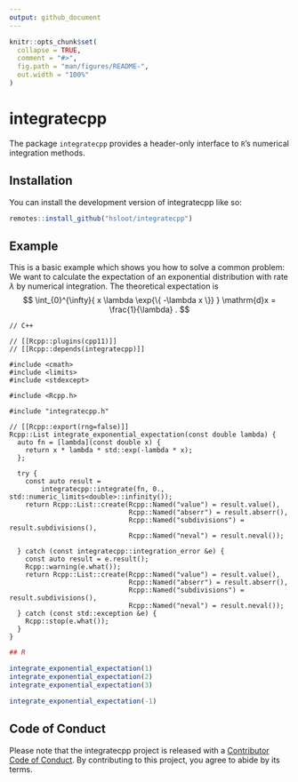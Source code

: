 ```yaml
---
output: github_document
---
```


<!-- README.md is generated from README.Rmd. Please edit that file -->

```r
knitr::opts_chunk$set(
  collapse = TRUE,
  comment = "#>",
  fig.path = "man/figures/README-",
  out.width = "100%"
)
```

# integratecpp

<!-- badges: start -->
<!-- badges: end -->

The package `integratecpp` provides a header-only interface to `R`'s numerical integration methods.

## Installation

You can install the development version of integratecpp like so:

``` r
remotes::install_github("hsloot/integratecpp")
```

## Example

This is a basic example which shows you how to solve a common problem:
We want to calculate the expectation of an exponential distribution with rate $\lambda$ by numerical integration.
The theoretical expectation is
$$
  \int_{0}^{\infty}{ x \lambda \exp{\{ -\lambda x \}} } \mathrm{d}x
    = \frac{1}{\lambda} .
$$

```Rcpp
// C++

// [[Rcpp::plugins(cpp11)]]
// [[Rcpp::depends(integratecpp)]]

#include <cmath>
#include <limits>
#include <stdexcept>

#include <Rcpp.h>

#include "integratecpp.h"

// [[Rcpp::export(rng=false)]]
Rcpp::List integrate_exponential_expectation(const double lambda) {
  auto fn = [lambda](const double x) {
    return x * lambda * std::exp(-lambda * x);
  };

  try {
    const auto result =
        integratecpp::integrate(fn, 0., std::numeric_limits<double>::infinity());
    return Rcpp::List::create(Rcpp::Named("value") = result.value(),
                              Rcpp::Named("abserr") = result.abserr(),
                              Rcpp::Named("subdivisions") = result.subdivisions(),
                              Rcpp::Named("neval") = result.neval());

  } catch (const integratecpp::integration_error &e) {
    const auto result = e.result();
    Rcpp::warning(e.what());
    return Rcpp::List::create(Rcpp::Named("value") = result.value(),
                              Rcpp::Named("abserr") = result.abserr(),
                              Rcpp::Named("subdivisions") = result.subdivisions(),
                              Rcpp::Named("neval") = result.neval());
  } catch (const std::exception &e) {
    Rcpp::stop(e.what());
  }
}
```


```r
## R

integrate_exponential_expectation(1)
integrate_exponential_expectation(2)
integrate_exponential_expectation(3)

integrate_exponential_expectation(-1)
```


## Code of Conduct

Please note that the integratecpp project is released with a [Contributor Code of Conduct](https://contributor-covenant.org/version/2/0/CODE_OF_CONDUCT.html). By contributing to this project, you agree to abide by its terms.
